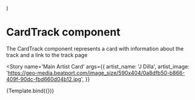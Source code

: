 
<Meta title='Components/CardArtist' component={CardArtist} />

  <MemoryRouter>
    <CardArtist {...args} />
  </MemoryRouter>
)

# CardTrack component

The CardTrack component represents a card with information about the track and a link to the track page

<Story
  name='Main Artist Card'
  args={{
    artist_name: 'J Dilla',
    artist_image:
      'https://geo-media.beatport.com/image_size/590x404/0a8dfb50-b866-409f-90dc-fbd660d04b12.jpg',
  }}
>
  {Template.bind({})}
</Story>
